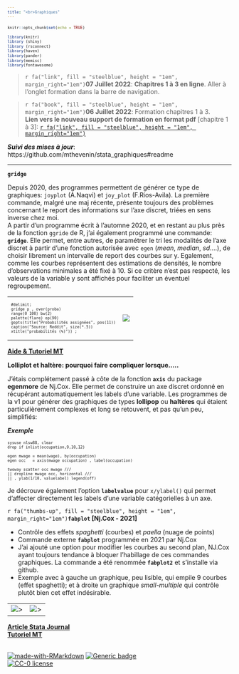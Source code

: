 ---
title: "<br>Graphiques"
---

```{r setup, include=FALSE}
knitr::opts_chunk$set(echo = TRUE)

library(knitr)
library (shiny)
library (rsconnect)
library(haven)
library(pander)
library(memisc)
library(fontawesome)
```

<style>
pre {
  font-size: 10px;
}
</style>


> `r fa("link", fill = "steelblue", height = "1em", margin_right="1em")`**07 Juillet 2022**: **Chapitres 1 à 3 en ligne**. Aller à l'onglet formation dans la barre de navigation. 

> `r fa("book", fill = "steelblue", height = "1em", margin_right="1em")`**06 Juillet 2022**: Formation chapitres 1 à 3.   
**Lien vers le nouveau support de formation en format pdf** [chapitre 1 à 3]: [`r fa("link", fill = "steelblue", height = "1em", margin_right="1em")`](v2_2022_chap123.pdf)  

***Suivi des mises à jour***: https://github.com/mthevenin/stata_graphiques#readme

---

**`gridge`**  
<div class="alert alert-info">
Depuis 2020, des programmes permettent de générer ce type de graphiques: `joyplot` (A.Naqvi) et `joy_plot` (F.Rios-Avila). La première commande, malgré une maj récente, présente toujours des problèmes concernant le report des informations sur l'axe discret, triées en sens inverse chez moi.   
A partir d'un programme écrit à l'automne 2020, et en restant au plus près de la fonction `ggride` de R, j'ai également programmé une commande: **`gridge`**. Elle permet, entre autres, de paramétrer le tri les modalités de l'axe discret à partir d'une fonction autorisée avec `egen` (*mean*, *median*, *sd*....), de choisir librement un intervalle de report des courbes sur y. Egalement, comme les courbes représentent des estimations de densités, le nombre d'observations minimales a été fixé à 10. Si ce critère n'est pas respecté, les valeurs de la variable y sont affichés pour faciliter un éventuel regroupement.

<table><tr>
<td>
```{}
#delimit;
gridge p , over(proba) 
range(0 100) bw(2) 
palette(flare) op(90)
gopts(title("Probabilités assignées", pos(11))
caption("Source: Reddit", size(*.5)) 
xtitle("probabilités (%)")) ;
```
</td>
<td>![](ressources/gridge/g1.png)</td>
</tr>
</table>
[**Aide & Tutoriel MT**](https://github.com/mthevenin/stata_graphiques/blob/main/ressources/gridge/Readme.md)
</div>



**Lolliplot et haltère: pourquoi faire compliquer lorsque.....**  
<div class="alert alert-info">
J'étais complétement passé à côte de la fonction **`axis`** du package **egenmore** de Nj.Cox. Elle permet de construire un axe discret ordonné en récupérant automatiquement les labels d'une variable. Les programmes de la v1 pour générer des
graphiques de types **lollipop** ou **haltères** qui étaient particulièrement complexes et long se retouvent, et pas qu'un peu, simplifiés:  

***Exemple***
```{}
sysuse nlsw88, clear
drop if inlist(occupation,9,10,12) 

egen mwage = mean(wage), by(occupation)
egen occ   = axis(mwage occupation) , label(occupation)

twoway scatter occ mwage ///
|| dropline mwage occ, horizontal ///
|| , ylab(1/10, valuelabel) legend(off)
```

Je décrouve également l'option **`labelvalue`** pour `x/ylabel()` qui permet d'affecter directement les labels d'une variable catégorielles à un axe. 
</div>


`r fa("thumbs-up", fill = "steelblue", height = "1em", margin_right="1em")`**`fabplot` [Nj.Cox - 2021]**  
<div class="alert alert-info">
* Contrôle des effets *spaghetti* (courbes) et *paella* (nuage de points)
* Commande externe **`fabplot`** programmée en 2021 par Nj.Cox
* J'ai ajouté une option pour modifier les courbes au second plan, NJ.Cox ayant toujours tendance à bloquer l'habillage de ces commandes graphiques. La commande a été renommée **`fabplot2`** et s'installe via github.
* Exemple avec à gauche un graphique, peu lisible, qui empile 9 courbes (effet spaghetti); et à droite un graphique *small-multiple* qui contrôle plutôt bien cet effet indésirable.

<table><tr><td>![](ressources/fabplot/g1.png)></td><td>![](ressources/fabplot/g2.png)></td></tr></table>  

[**Article Stata Journal**](https://journals.sagepub.com/doi/full/10.1177/1536867X211025838)  
[**Tutoriel MT**](https://github.com/mthevenin/stata_graphiques/blob/main/ressources/fabplot/Readme.md)
</div>

<br>
[![made-with-RMarkdown](https://img.shields.io/badge/Made%20with-Markdown-1f425f.svg)](https://rmarkdown.rstudio.com/)
[![Generic badge](https://img.shields.io/badge/<Stata SE>-<v17>-<COLOR>.svg)](https://www.stata.com/)  
[![CC-0 license](https://img.shields.io/badge/License-CC--0-blue.svg)](https://creativecommons.org/licenses/by-nd/4.0)





